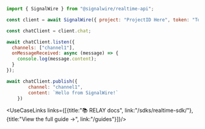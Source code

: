 ```js
import { SignalWire } from "@signalwire/realtime-api";

const client = await SignalWire({ project: "ProjectID Here", token: "Token Here" })

const chatClient = client.chat;

await chatClient.listen({
  channels: ["channel1"],
  onMessageReceived: async (message) => {
    console.log(message.content);
  }
});

await chatClient.publish({
        channel: "channel1",
        content: `Hello from SignalWire!`
    })
```


<UseCaseLinks links={[{title:"📚 RELAY docs", link:"/sdks/realtime-sdk/"}, {title:"View the full guide →", link:"/guides"}]}/>